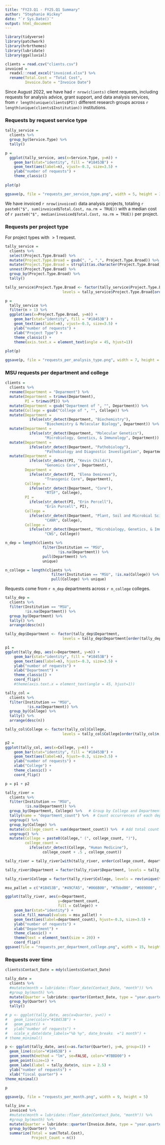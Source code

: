 ```yaml
---
title: "FY23.Q1 - FY25.Q1 Summary"
author: "Stephanie Hickey"
date: "`r Sys.Date()`"
output: html_document
---
```


```r
library(tidyverse)
library(patchwork)
library(hrbrthemes)
library(lubridate)
library(ggalluvial)

clients = read.csv("clients.csv")
invoiced = 
  readxl::read_excel("invoiced.xlsx") %>%
  rename(Total.Cost = "Total Cost",
         Invoice.Date = "Invoice Date")

```

Since August 2022, we have had `r nrow(clients)` client requests, including requests for analysis advice, grant support, and data analysis services, from `r length(unique(clients$PI))` different research groups across `r length(unique(clients$Institution))` institutions.

### Requests by request service type
```r
tally_service = 
  clients %>% 
  group_by(Service.Type) %>%
  tally()

p = 
  ggplot(tally_service, aes(x=Service.Type, y=n)) +
    geom_bar(stat="identity", fill = "#18453B") +
    geom_text(aes(label=n), vjust=-0.3, size=3.5) +
    ylab("number of requests") +
    theme_classic()
  
plot(p)

ggsave(p, file = "requests_per_service_type.png", width = 5, height = 3.5)
```

We have invoiced `r nrow(invoiced)` data analysis projects, totaling `r paste0("$", sum(invoiced$Total.Cost, na.rm = TRUE))` with a median cost of `r paste0("$", median(invoiced$Total.Cost, na.rm = TRUE))` per project.

### Requests per project type
For project types with $>1$ request.
```r
tally_service = 
  clients %>% 
  select(Project.Type.Broad) %>%
  mutate(Project.Type.Broad = gsub(", ", ",", Project.Type.Broad)) %>% 
  mutate(Project.Type.Broad = strsplit(as.character(Project.Type.Broad), ",")) %>% 
  unnest(Project.Type.Broad) %>%
  group_by(Project.Type.Broad) %>%
  tally()

tally_service$Project.Type.Broad <- factor(tally_service$Project.Type.Broad,                  
                          levels = tally_service$Project.Type.Broad[order(tally_service$n, decreasing = TRUE)])

p = 
  tally_service %>%
  filter(n > 1) %>%
  ggplot(aes(x=Project.Type.Broad, y=n)) +
    geom_bar(stat="identity", fill = "#18453B") +
    geom_text(aes(label=n), vjust=-0.3, size=3.5) +
    ylab("number of requests") +
    xlab("Project Type") +
    theme_classic() +
    theme(axis.text.x = element_text(angle = 45, hjust=1))
  
plot(p)

ggsave(p, file = "requests_per_analysis_type.png", width = 7, height = 5)
```

### MSU requests per department and college
```r
clients =
  clients %>%
  rename(Department = "Deparment") %>%
  mutate(Department = trimws(Department),
         PI = trimws(PI)) %>%
  mutate(Department = gsub("Department of ", "", Department)) %>%
  mutate(College = gsub("College of ", "", College)) %>%
  mutate(Department = 
           ifelse(str_detect(Department, "Biochemistry"), 
                  "Biochemistry & Molecular Biology", Department)) %>%
  mutate(Department = 
           ifelse(str_detect(Department, "Molecular Genetics"), 
                  "Microbiology, Genetics, & Immunology", Department)) %>%
  mutate(Department = 
           ifelse(str_detect(Department, "Pathobiology"), 
                  "Pathobiology and Diagnostic Investigation", Department)) %>%
  mutate(Department = 
           ifelse(str_detect(PI, "Kevin Childs"), 
                  "Genomics Core", Department),
         Department = 
           ifelse(str_detect(PI, "Elena Demireva"), 
                  "Transgenic Core", Department),
         College = 
           ifelse(str_detect(Department, "Core"), 
                  "RTSF", College),
         PI = 
           ifelse(str_detect(PI, "Erin Percell"), 
                  "Erin Purcell", PI),
         College = 
           ifelse(str_detect(Department, "Plant, Soil and Microbial Sciences"), 
                  "CANR", College),
         College = 
           ifelse(str_detect(Department, "Microbiology, Genetics, & Immunology"), 
                  "CNS", College))

n_dep = length(clients %>% 
                 filter(Institution == "MSU",
                        !is.na(Department)) %>%
                 pull(Department) %>% 
                 unique)          

n_college = length(clients %>% 
                     filter(Institution == "MSU", !is.na(College)) %>% 
                     pull(College) %>% unique)
```

Requests come from `r n_dep` departments across `r n_college` colleges.
```r
tally_dep = 
  clients %>% 
  filter(Institution == "MSU",
         !is.na(Department)) %>%
  group_by(Department) %>%
  tally() %>%
  arrange(desc(n))

tally_dep$Department <- factor(tally_dep$Department,                  
                          levels = tally_dep$Department[order(tally_dep$n, decreasing = FALSE)])

p1 =
ggplot(tally_dep, aes(x=Department, y=n)) +
    geom_bar(stat="identity", fill = "#18453B") +
    geom_text(aes(label=n), hjust=-0.3, size=3.5) +
    ylab("number of requests") +
    xlab("Department") +
    theme_classic() +
    coord_flip()
    #theme(axis.text.x = element_text(angle = 45, hjust=1))

tally_col = 
  clients %>% 
  filter(Institution == "MSU",
          !is.na(Department)) %>%
  group_by(College) %>%
  tally() %>%
  arrange(desc(n))

tally_col$College <- factor(tally_col$College,                  
                          levels = tally_col$College[order(tally_col$n, decreasing = FALSE)])

p2 =
ggplot(tally_col, aes(x=College, y=n)) +
    geom_bar(stat="identity", fill = "#18453B") +
    geom_text(aes(label=n), hjust=-0.3, size=3.5) +
    ylab("number of requests") +
    xlab("College") +
    theme_classic() +
    coord_flip()

p = p1 + p2

tally_river = 
  clients %>% 
  filter(Institution == "MSU",
         !is.na(Department)) %>%
  group_by(Department, College) %>%   # Group by College and Department
  tally(name = "department_count") %>%  # Count occurrences of each department, name the count column
  ungroup() %>%
  group_by(College) %>%
  mutate(college_count = sum(department_count)) %>%  # Add total count per college
  ungroup() %>%
  mutate(College = paste0(College," (", college_count, ")"),
         college_count = 
           ifelse(str_detect(College, "Human Medicine"), 
                 college_count + .5 , college_count))

tally_river = tally_river[with(tally_river, order(college_count, department_count, College)),]

tally_river$Department = factor(tally_river$Department, levels = tally_river$Department)

tally_river$College = factor(tally_river$College, levels = rev(unique(tally_river$College)))

msu_pallet = c("#18453B", "#49CFA5", "#066B00", "#7bbd00", "#089000", "#044c36", "#8CFF98", "#C3FFEC", "#87FFD9", "#0B9A6D", "#077351")

ggplot(tally_river, aes(x=Department, 
                        y=department_count, 
                        fill = College)) +
    geom_bar(stat="identity") +
    scale_fill_manual(values = msu_pallet) +
    geom_text(aes(label=department_count), hjust=-0.3, size=3.5) +
    ylab("number of requests") +
    xlab("Department") +
    theme_classic() +
    theme(text = element_text(size = 20)) +
    coord_flip() 
ggsave(file = "requests_per_department_college.png", width = 15, height = 10)
```

### Requests over time
```r

clients$Contact_Date = mdy(clients$Contact_Date)

tally_date = 
  clients %>%
  #mutate(month = lubridate::floor_date(Contact_Date, "month")) %>%
  #group_by(month) %>%
  mutate(Quarter = lubridate::quarter(Contact_Date, type = "year.quarter", fiscal_start = 7)) %>%
  group_by(Quarter) %>%
  tally()

# p <- ggplot(tally_date, aes(x=Quarter, y=n)) +
#   geom_line(color="#18453B") +
#   geom_point() +
#   ylab("number of requests") +
#   scale_x_date(date_labels="%b %y", date_breaks  ="1 month") +
# theme_minimal()

p <- ggplot(tally_date, aes(x=as.factor(Quarter), y=n, group=1)) +
  geom_line(color="#18453B") +
  geom_smooth(method = "lm", se=FALSE, color="#7BBD00") +
  geom_point(size=1) +
  geom_label(label = tally_date$n, size = 2.5) + 
  ylab("number of requests") +
  xlab("fiscal quarter") +
theme_minimal()
  
p

ggsave(p, file = "requests_per_month.png", width = 9, height = 5)
```

```r
tally_inv = 
  invoiced %>%
  #mutate(month = lubridate::floor_date(Contact_Date, "month")) %>%
  #group_by(month) %>%
  mutate(Quarter = lubridate::quarter(Invoice.Date, type = "year.quarter", fiscal_start = 7)) %>%
  group_by(Quarter) %>%
  summarize(Total = sum(Total.Cost),
            Project_Count = n())
```

